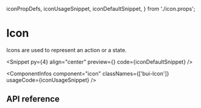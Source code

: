   iconPropDefs,
  iconUsageSnippet,
  iconDefaultSnippet,
} from './icon.props';

# Icon

Icons are used to represent an action or a state.

<Snippet
  py={4}
  align="center"
  preview={<IconSnippet story="Default" />}
  code={iconDefaultSnippet}
/>

<ComponentInfos
  component="icon"
  classNames={['bui-Icon']}
  usageCode={iconUsageSnippet}
/>

## API reference

<PropsTable data={iconPropDefs} />
